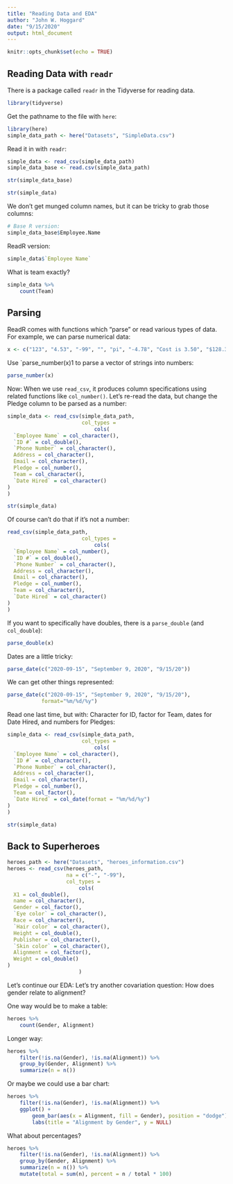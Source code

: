 ```yaml
---
title: "Reading Data and EDA"
author: "John W. Hoggard"
date: "9/15/2020"
output: html_document
---
```


```r
knitr::opts_chunk$set(echo = TRUE)
```

## Reading Data with `readr`

There is a package called `readr` in the Tidyverse for reading data.

```r
library(tidyverse)
```

Get the pathname to the file with `here`:
```r
library(here)
simple_data_path <- here("Datasets", "SimpleData.csv")
```

Read it in with `readr`:
```r
simple_data <- read_csv(simple_data_path)
simple_data_base <- read.csv(simple_data_path)
```

```r
str(simple_data_base)
```

```r
str(simple_data)
```

We don't get munged column names, but it can be tricky to grab those columns:
```r
# Base R version:
simple_data_base$Employee.Name
```

ReadR version:
```r
simple_data$`Employee Name`
```

What is team exactly?
```r
simple_data %>%
    count(Team)
```

## Parsing

ReadR comes with functions which "parse" or read various types of data.  
For example, we can parse numerical data:
```r
x <- c("123", "4.53", "-99", "", "pi", "-4.78", "Cost is 3.50", "$128.34")
```

Use `parse_number(x)1 to parse a vector of strings into numbers:
```r
parse_number(x)
```

Now: When we use `read_csv`, it produces column specifications using related functions like `col_number()`.  Let's re-read the data, but change the Pledge column to be parsed as a number:

```r
simple_data <- read_csv(simple_data_path,
                        col_types = 
                            cols(
  `Employee Name` = col_character(),
  `ID #` = col_double(),
  `Phone Number` = col_character(),
  Address = col_character(),
  Email = col_character(),
  Pledge = col_number(),
  Team = col_character(),
  `Date Hired` = col_character()
)
)
```

```r
str(simple_data)
```

Of course can't do that if it's not a number:
```r
read_csv(simple_data_path,
                        col_types = 
                            cols(
  `Employee Name` = col_number(),
  `ID #` = col_double(),
  `Phone Number` = col_character(),
  Address = col_character(),
  Email = col_character(),
  Pledge = col_number(),
  Team = col_character(),
  `Date Hired` = col_character()
)
)
```

If you want to specifically have doubles, there is a `parse_double` (and `col_double`):
```r
parse_double(x)
```

Dates are a little tricky:
```r
parse_date(c("2020-09-15", "September 9, 2020", "9/15/20"))
```

We can get other things represented:
```r
parse_date(c("2020-09-15", "September 9, 2020", "9/15/20"),
           format="%m/%d/%y")
```

Read one last time, but with: Character for ID, factor for Team, dates for Date Hired, and numbers for Pledges:
```r
simple_data <- read_csv(simple_data_path,
                        col_types = 
                            cols(
  `Employee Name` = col_character(),
  `ID #` = col_character(),
  `Phone Number` = col_character(),
  Address = col_character(),
  Email = col_character(),
  Pledge = col_number(),
  Team = col_factor(),
  `Date Hired` = col_date(format = "%m/%d/%y")
)
)
```
```r
str(simple_data)
```


## Back to Superheroes

```r
heroes_path <- here("Datasets", "heroes_information.csv")
heroes <- read_csv(heroes_path, 
                   na = c("-", "-99"),
                   col_types = 
                       cols(
  X1 = col_double(),
  name = col_character(),
  Gender = col_factor(),
  `Eye color` = col_character(),
  Race = col_character(),
  `Hair color` = col_character(),
  Height = col_double(),
  Publisher = col_character(),
  `Skin color` = col_character(),
  Alignment = col_factor(),
  Weight = col_double()
)
                       )
```

Let's continue our EDA: Let's try another covariation question: How does gender relate to alignment?

One way would be to make a table:
```r
heroes %>%
    count(Gender, Alignment)
```

Longer way:
```r
heroes %>%
    filter(!is.na(Gender), !is.na(Alignment)) %>%
    group_by(Gender, Alignment) %>%
    summarize(n = n())
```

Or maybe we could use a bar chart:
```r
heroes %>%
    filter(!is.na(Gender), !is.na(Alignment)) %>%
    ggplot() + 
        geom_bar(aes(x = Alignment, fill = Gender), position = "dodge") +
        labs(title = "Alignment by Gender", y = NULL)
```

What about percentages?
```r
heroes %>%
    filter(!is.na(Gender), !is.na(Alignment)) %>%
    group_by(Gender, Alignment) %>%
    summarize(n = n()) %>%
    mutate(total = sum(n), percent = n / total * 100)
```

